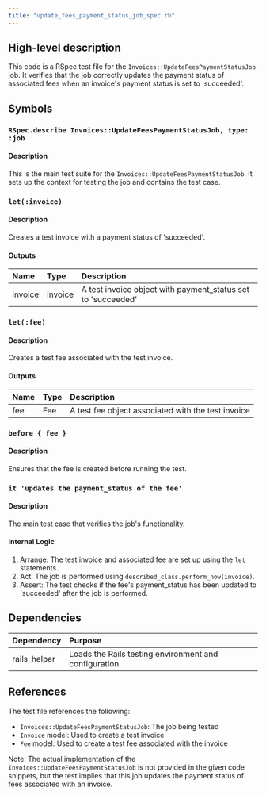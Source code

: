 ```yaml
---
title: "update_fees_payment_status_job_spec.rb"
---
```


## High-level description
This code is a RSpec test file for the `Invoices::UpdateFeesPaymentStatusJob` job. It verifies that the job correctly updates the payment status of associated fees when an invoice's payment status is set to 'succeeded'.

## Symbols

### `RSpec.describe Invoices::UpdateFeesPaymentStatusJob, type: :job`
#### Description
This is the main test suite for the `Invoices::UpdateFeesPaymentStatusJob`. It sets up the context for testing the job and contains the test case.

### `let(:invoice)`
#### Description
Creates a test invoice with a payment status of 'succeeded'.

#### Outputs
| Name | Type | Description |
|:-----|:-----|:------------|
| invoice | Invoice | A test invoice object with payment_status set to 'succeeded' |

### `let(:fee)`
#### Description
Creates a test fee associated with the test invoice.

#### Outputs
| Name | Type | Description |
|:-----|:-----|:------------|
| fee | Fee | A test fee object associated with the test invoice |

### `before { fee }`
#### Description
Ensures that the fee is created before running the test.

### `it 'updates the payment_status of the fee'`
#### Description
The main test case that verifies the job's functionality.

#### Internal Logic
1. Arrange: The test invoice and associated fee are set up using the `let` statements.
2. Act: The job is performed using `described_class.perform_now(invoice)`.
3. Assert: The test checks if the fee's payment_status has been updated to 'succeeded' after the job is performed.

## Dependencies
| Dependency | Purpose |
|:-----------|:--------|
| rails_helper | Loads the Rails testing environment and configuration |

## References
The test file references the following:
- `Invoices::UpdateFeesPaymentStatusJob`: The job being tested
- `Invoice` model: Used to create a test invoice
- `Fee` model: Used to create a test fee associated with the invoice

Note: The actual implementation of the `Invoices::UpdateFeesPaymentStatusJob` is not provided in the given code snippets, but the test implies that this job updates the payment status of fees associated with an invoice.